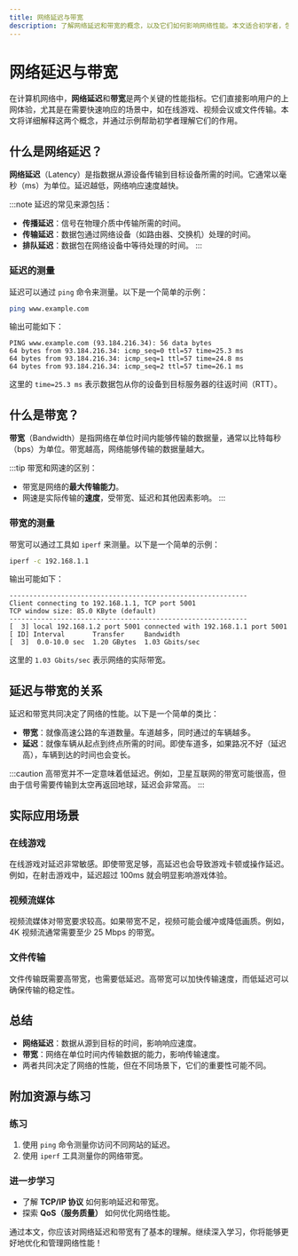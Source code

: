 ```yaml
---
title: 网络延迟与带宽
description: 了解网络延迟和带宽的概念，以及它们如何影响网络性能。本文适合初学者，包含清晰的解释、代码示例和实际应用场景。
---
```


# 网络延迟与带宽

在计算机网络中，**网络延迟**和**带宽**是两个关键的性能指标。它们直接影响用户的上网体验，尤其是在需要快速响应的场景中，如在线游戏、视频会议或文件传输。本文将详细解释这两个概念，并通过示例帮助初学者理解它们的作用。

## 什么是网络延迟？

**网络延迟**（Latency）是指数据从源设备传输到目标设备所需的时间。它通常以毫秒（ms）为单位。延迟越低，网络响应速度越快。

:::note
延迟的常见来源包括：
- **传播延迟**：信号在物理介质中传输所需的时间。
- **传输延迟**：数据包通过网络设备（如路由器、交换机）处理的时间。
- **排队延迟**：数据包在网络设备中等待处理的时间。
:::

### 延迟的测量

延迟可以通过 `ping` 命令来测量。以下是一个简单的示例：

```bash
ping www.example.com
```

输出可能如下：

```
PING www.example.com (93.184.216.34): 56 data bytes
64 bytes from 93.184.216.34: icmp_seq=0 ttl=57 time=25.3 ms
64 bytes from 93.184.216.34: icmp_seq=1 ttl=57 time=24.8 ms
64 bytes from 93.184.216.34: icmp_seq=2 ttl=57 time=26.1 ms
```

这里的 `time=25.3 ms` 表示数据包从你的设备到目标服务器的往返时间（RTT）。

## 什么是带宽？

**带宽**（Bandwidth）是指网络在单位时间内能够传输的数据量，通常以比特每秒（bps）为单位。带宽越高，网络能够传输的数据量越大。

:::tip
带宽和网速的区别：
- 带宽是网络的**最大传输能力**。
- 网速是实际传输的**速度**，受带宽、延迟和其他因素影响。
:::

### 带宽的测量

带宽可以通过工具如 `iperf` 来测量。以下是一个简单的示例：

```bash
iperf -c 192.168.1.1
```

输出可能如下：

```
------------------------------------------------------------
Client connecting to 192.168.1.1, TCP port 5001
TCP window size: 85.0 KByte (default)
------------------------------------------------------------
[  3] local 192.168.1.2 port 5001 connected with 192.168.1.1 port 5001
[ ID] Interval       Transfer     Bandwidth
[  3]  0.0-10.0 sec  1.20 GBytes  1.03 Gbits/sec
```

这里的 `1.03 Gbits/sec` 表示网络的实际带宽。

## 延迟与带宽的关系

延迟和带宽共同决定了网络的性能。以下是一个简单的类比：

- **带宽**：就像高速公路的车道数量。车道越多，同时通过的车辆越多。
- **延迟**：就像车辆从起点到终点所需的时间。即使车道多，如果路况不好（延迟高），车辆到达的时间也会变长。

:::caution
高带宽并不一定意味着低延迟。例如，卫星互联网的带宽可能很高，但由于信号需要传输到太空再返回地球，延迟会非常高。
:::

## 实际应用场景

### 在线游戏

在线游戏对延迟非常敏感。即使带宽足够，高延迟也会导致游戏卡顿或操作延迟。例如，在射击游戏中，延迟超过 100ms 就会明显影响游戏体验。

### 视频流媒体

视频流媒体对带宽要求较高。如果带宽不足，视频可能会缓冲或降低画质。例如，4K 视频流通常需要至少 25 Mbps 的带宽。

### 文件传输

文件传输既需要高带宽，也需要低延迟。高带宽可以加快传输速度，而低延迟可以确保传输的稳定性。

## 总结

- **网络延迟**：数据从源到目标的时间，影响响应速度。
- **带宽**：网络在单位时间内传输数据的能力，影响传输速度。
- 两者共同决定了网络的性能，但在不同场景下，它们的重要性可能不同。

## 附加资源与练习

### 练习
1. 使用 `ping` 命令测量你访问不同网站的延迟。
2. 使用 `iperf` 工具测量你的网络带宽。

### 进一步学习
- 了解 **TCP/IP 协议** 如何影响延迟和带宽。
- 探索 **QoS（服务质量）** 如何优化网络性能。

通过本文，你应该对网络延迟和带宽有了基本的理解。继续深入学习，你将能够更好地优化和管理网络性能！